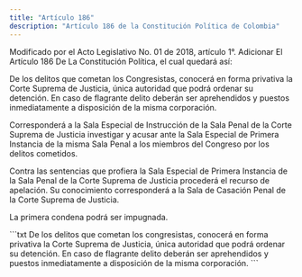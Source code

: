 ```yaml
---
title: "Artículo 186"
description: "Artículo 186 de la Constitución Política de Colombia"
---
```


<Warning>Modificado por el Acto Legislativo No. 01 de 2018, artículo 1°. Adicionar El Artículo 186 De La Constitución Política, el cual quedará así: </Warning>

De los delitos que cometan los Congresistas, conocerá en forma privativa la Corte Suprema de Justicia, única autoridad que podrá ordenar su detención. En caso de flagrante delito deberán ser aprehendidos y puestos inmediatamente a disposición de la misma corporación. 

Corresponderá a la Sala Especial de Instrucción de la Sala Penal de la Corte Suprema de Justicia investigar y acusar ante la Sala Especial de Primera Instancia de la misma Sala Penal a los miembros del Congreso por los delitos cometidos. 

Contra las sentencias que profiera la Sala Especial de Primera Instancia de la Sala Penal de la Corte Suprema de Justicia procederá el recurso de apelación. Su conocimiento corresponderá a la Sala de Casación Penal de la Corte Suprema de Justicia. 

La primera condena podrá ser impugnada. 

<Accordion title="Artículo original antes de la modificación:">
```txt
De los delitos que cometan los congresistas, conocerá en forma privativa la Corte Suprema de Justicia, única autoridad que podrá ordenar su detención. En caso de flagrante delito deberán ser aprehendidos y puestos inmediatamente a disposición de la misma corporación.
```
</Accordion>
